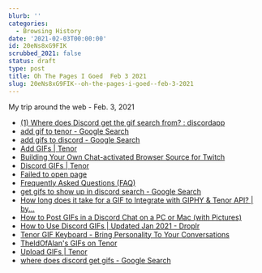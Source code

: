 ```yaml
---
blurb: ''
categories:
  - Browsing History
date: '2021-02-03T00:00:00'
id: 20eNs8xG9FIK
scrubbed_2021: false
status: draft
type: post
title: Oh The Pages I Goed  Feb 3 2021
slug: 20eNs8xG9FIK--oh-the-pages-i-goed--feb-3-2021
---
```


My trip around the web - Feb. 3, 2021

- [(1) Where does Discord get the gif search from? : discordapp](https://www.reddit.com/r/discordapp/comments/exe10o/where_does_discord_get_the_gif_search_from/)
- [add gif to tenor - Google Search](https://www.google.com/search?client=safari&rls=en&q=add+gif+to+tenor&ie=UTF-8&oe=UTF-8)
- [add gifs to discord - Google Search](https://www.google.com/search?client=safari&rls=en&q=add+gifs+to+discord&ie=UTF-8&oe=UTF-8)
- [Add GIFs | Tenor](https://tenor.com/search/add-gifs)
- [Building Your Own Chat-activated Browser Source for Twitch](https://prince.dev/create-browser-source-obs)
- [Discord GIFs | Tenor](https://tenor.com/search/discord-gifs)
- [Failed to open page](http://regionseffective.com/dm8xedxigq?key=e29448b2f9be22179553ea3da9bfb362)
- [Frequently Asked Questions (FAQ)](https://tenor.com/about-faq)
- [get gifs to show up in discord search - Google Search](https://www.google.com/search?q=get+gifs+to+show+up+in+discord+search&newwindow=1&client=safari&rls=en&ei=JnwbYIyqAZC15gLQpqjQDw&start=10&sa=N&ved=2ahUKEwiM1eyYts_uAhWQmlkKHVATCvoQ8NMDegQIGhBH&biw=1280&bih=661)
- [How long does it take for a GIF to Integrate with GIPHY & Tenor API? | by...](https://medium.com/@CasieLane/how-long-does-it-take-for-a-gif-to-integrate-with-giphy-tenor-api-6dde3b980573)
- [How to Post GIFs in a Discord Chat on a PC or Mac (with Pictures)](https://www.wikihow.com/Post-GIFs-in-a-Discord-Chat-on-a-PC-or-Mac)
- [How to Use Discord GIFs | Updated Jan 2021 - Droplr](https://droplr.com/how-to/productivity-tools/how-to-use-gifs-on-discord/)
- [Tenor GIF Keyboard - Bring Personality To Your Conversations](https://tenor.com/)
- [TheIdOfAlan's GIFs on Tenor](https://tenor.com/users/theidofalan)
- [Upload GIFs | Tenor](https://tenor.com/search/upload-gifs)
- [where does discord get gifs - Google Search](https://www.google.com/search?newwindow=1&client=safari&rls=en&ei=bXkbYPzQJM2o5gKO6ILYDg&q=where+does+discord+get+gifs&oq=where+does+discord+get+gifs&gs_lcp=CgZwc3ktYWIQAzICCAAyBQgAEIYDMgUIABCGAzoECAAQRzoFCAAQkQI6CwguELEDEMcBEKMCOggIABCxAxCDAToFCAAQsQM6DgguELEDEIMBEMcBEKMCOggILhDHARCjAjoFCAAQyQM6BQguELEDOgQIABBDOgcIABCxAxAKOgYIABAWEB46CAghEBYQHRAeUII-WMJ6YKx9aAVwAngAgAGKAYgBwhOSAQQyOS4zmAEAoAEBqgEHZ3dzLXdpesgBCMABAQ&sclient=psy-ab&ved=0ahUKEwi8u-LMs8_uAhVNlFkKHQ60AOsQ4dUDCAw&uact=5)
